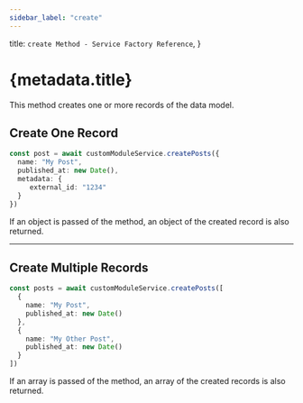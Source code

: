 ```yaml
---
sidebar_label: "create"
---
```


  title: `create Method - Service Factory Reference`,
}

# {metadata.title}

This method creates one or more records of the data model.

## Create One Record

```ts
const post = await customModuleService.createPosts({
  name: "My Post",
  published_at: new Date(),
  metadata: {
     external_id: "1234"
  }
})
```

If an object is passed of the method, an object of the created record is also returned.

---

## Create Multiple Records

```ts
const posts = await customModuleService.createPosts([
  {
    name: "My Post",
    published_at: new Date()
  },
  {
    name: "My Other Post",
    published_at: new Date()
  }
])
```

If an array is passed of the method, an array of the created records is also returned.
